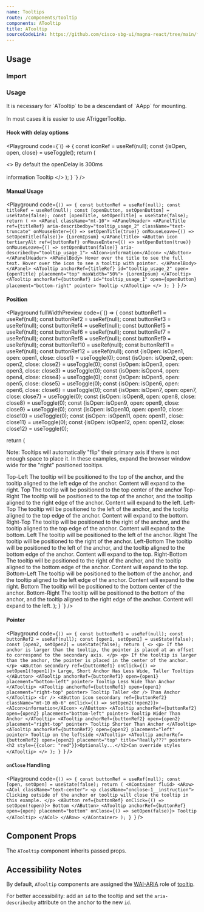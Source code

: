 ```yaml
---
name: Tooltips
route: /components/tooltip
components: ATooltip
title: ATooltip
sourceCodeLink: https://github.com/cisco-sbg-ui/magna-react/tree/main/framework/components/ATooltip
---
```


## Usage

### Import

<ComponentImport components="ATooltip" />

### Usage

<AAlert dismissable={false}>
  It is necessary for `ATooltip` to be a descendant of `AApp` for mounting.
</AAlert>

<br />
<br />

<AAlert dismissable={false} level="danger">
  In most cases it is easier to use ATriggerTooltip.
</AAlert>

#### Hook with delay options

<Playground
  code={`() => {
  const iconRef = useRef(null);
  const {isOpen, open, close} = useToggle();
return (

<>
  By default the openDelay is 300ms
  <br />
  <br />
  <AIcon ref={iconRef} onMouseEnter={open} onMouseLeave={close}>
    information
  </AIcon>
  <ATooltip
    anchorRef={iconRef}
    id="tooltip_usage_1"
    open={isOpen}
    placement="bottom-right"
    pointer>
    Tooltip
  </ATooltip>
</>
); } `} />

#### Manual Usage

<Playground
  code={`() => {
  const buttonRef = useRef(null);
  const titleRef = useRef(null);
  const [openButton, setOpenButton] = useState(false);
  const [openTitle, setOpenTitle] = useState(false);
  return (
    <>
      <APanel className="mt-10">
        <APanelHeader>
          <APanelTitle
            ref={titleRef}
            aria-describedby="tooltip_usage_2"
            className="text-truncate"
            onMouseEnter={() => setOpenTitle(true)}
            onMouseLeave={() => setOpenTitle(false)}>
            {LoremIpsum}
          </APanelTitle>
          <AButton
            icon
            tertiaryAlt
            ref={buttonRef}
            onMouseEnter={() => setOpenButton(true)}
            onMouseLeave={() => setOpenButton(false)}
            aria-describedby="tooltip_usage_1">
            <AIcon>information</AIcon>
          </AButton>
        </APanelHeader>
        <APanelBody>
          Hover over the title to see the full text. Hover over the icon to
          see a tooltip with pointer.
        </APanelBody>
      </APanel>
      <ATooltip
        anchorRef={titleRef}
        id="tooltip_usage_2"
        open={openTitle}
        placement="top"
        maxWidth="50%">
        {LoremIpsum}
      </ATooltip>
      <ATooltip
        anchorRef={buttonRef}
        id="tooltip_usage_1"
        open={openButton}
        placement="bottom-right"
        pointer>
        Tooltip
      </ATooltip>
    </>
  );
}
`}
/>

#### Position

<Playground
  fullWidthPreview
  code={`() => {
  const buttonRef1 = useRef(null);
  const buttonRef2 = useRef(null);
  const buttonRef3 = useRef(null);
  const buttonRef4 = useRef(null);
  const buttonRef5 = useRef(null);
  const buttonRef6 = useRef(null);
  const buttonRef7 = useRef(null);
  const buttonRef8 = useRef(null);
  const buttonRef9 = useRef(null);
  const buttonRef10 = useRef(null);
  const buttonRef11 = useRef(null);
  const buttonRef12 = useRef(null);
  const {isOpen: isOpen1, open: open1, close: close1} = useToggle(0);
  const {isOpen: isOpen2, open: open2, close: close2} = useToggle(0);
  const {isOpen: isOpen3, open: open3, close: close3} = useToggle(0);
  const {isOpen: isOpen4, open: open4, close: close4} = useToggle(0);
  const {isOpen: isOpen5, open: open5, close: close5} = useToggle(0);
  const {isOpen: isOpen6, open: open6, close: close6} = useToggle(0);
  const {isOpen: isOpen7, open: open7, close: close7} = useToggle(0);
  const {isOpen: isOpen8, open: open8, close: close8} = useToggle(0);
  const {isOpen: isOpen9, open: open9, close: close9} = useToggle(0);
  const {isOpen: isOpen10, open: open10, close: close10} = useToggle(0);
  const {isOpen: isOpen11, open: open11, close: close11} = useToggle(0);
  const {isOpen: isOpen12, open: open12, close: close12} = useToggle(0);

return (

<AContainer className="pa-6">
  <p>
    Note: Tooltips will automatically "flip" their primary axis if there is not
    enough space to place it. In these examples, expand the browser window wide
    for the "right" positioned tooltips.
  </p>
  <ARow>
    <ACol cols="2" />
    <ACol className="text-right">
      <AButton ref={buttonRef12} onMouseEnter={open12} onMouseLeave={close12}>
        Top-Left
      </AButton>
      <ATooltip anchorRef={buttonRef12} open={isOpen12} placement="top-left">
        The tooltip will be positioned to the top of the anchor, and the tooltip
        aligned to the left edge of the anchor. Content will expand to the
        right.
      </ATooltip>
    </ACol>
    <ACol className="text-center">
      <AButton ref={buttonRef1} onMouseEnter={open1} onMouseLeave={close1}>
        Top
      </AButton>
      <ATooltip anchorRef={buttonRef1} open={isOpen1} placement="top">
        The tooltip will be positioned to the top center of the anchor
      </ATooltip>
    </ACol>
    <ACol>
      <AButton ref={buttonRef2} onMouseEnter={open2} onMouseLeave={close2}>
        Top-Right
      </AButton>
      <ATooltip anchorRef={buttonRef2} open={isOpen2} placement="top-right">
        The tooltip will be positioned to the top of the anchor, and the tooltip
        aligned to the right edge of the anchor. Content will expand to the
        left.
      </ATooltip>
    </ACol>
    <ACol cols="2" />
  </ARow>
  <ARow>
    <ACol className="text-right">
      <AButton ref={buttonRef11} onMouseEnter={open11} onMouseLeave={close11}>
        Left-Top
      </AButton>
      <ATooltip anchorRef={buttonRef11} open={isOpen11} placement="left-top">
        The tooltip will be positioned to the left of the anchor, and the
        tooltip aligned to the top edge of the anchor. Content will expand to
        the bottom.
      </ATooltip>
    </ACol>
    <ACol cols="6" />
    <ACol>
      <AButton ref={buttonRef3} onMouseEnter={open3} onMouseLeave={close3}>
        Right-Top
      </AButton>
      <ATooltip anchorRef={buttonRef3} open={isOpen3} placement="right-top">
        The tooltip will be positioned to the right of the anchor, and the
        tooltip aligned to the top edge of the anchor. Content will expand to
        the bottom.
      </ATooltip>
    </ACol>
  </ARow>
  <ARow>
    <ACol className="text-right">
      <AButton ref={buttonRef10} onMouseEnter={open10} onMouseLeave={close10}>
        Left
      </AButton>
      <ATooltip anchorRef={buttonRef10} open={isOpen10} placement="left">
        The tooltip will be positioned to the left of the anchor.
      </ATooltip>
    </ACol>
    <ACol cols="6" />
    <ACol>
      <AButton ref={buttonRef4} onMouseEnter={open4} onMouseLeave={close4}>
        Right
      </AButton>
      <ATooltip anchorRef={buttonRef4} open={isOpen4} placement="right">
        The tooltip will be positioned to the right of the anchor.
      </ATooltip>
    </ACol>
  </ARow>
  <ARow>
    <ACol className="text-right">
      <AButton ref={buttonRef9} onMouseEnter={open9} onMouseLeave={close9}>
        Left-Bottom
      </AButton>
      <ATooltip anchorRef={buttonRef9} open={isOpen9} placement="left-bottom">
        The tooltip will be positioned to the left of the anchor, and the
        tooltip aligned to the bottom edge of the anchor. Content will expand to
        the top.
      </ATooltip>
    </ACol>
    <ACol cols="6" />
    <ACol>
      <AButton ref={buttonRef5} onMouseEnter={open5} onMouseLeave={close5}>
        Right-Bottom
      </AButton>
      <ATooltip anchorRef={buttonRef5} open={isOpen5} placement="right-bottom">
        The tooltip will be positioned to the right of the anchor, and the
        tooltip aligned to the bottom edge of the anchor. Content will expand to
        the top.
      </ATooltip>
    </ACol>
  </ARow>
  <ARow>
    <ACol cols="2" />
    <ACol className="text-right">
      <AButton ref={buttonRef8} onMouseEnter={open8} onMouseLeave={close8}>
        Bottom-Left
      </AButton>
      <ATooltip anchorRef={buttonRef8} open={isOpen8} placement="bottom-left">
        The tooltip will be positioned to the bottom of the anchor, and the
        tooltip aligned to the left edge of the anchor. Content will expand to
        the right.
      </ATooltip>
    </ACol>
    <ACol className="text-center">
      <AButton ref={buttonRef7} onMouseEnter={open7} onMouseLeave={close7}>
        Bottom
      </AButton>
      <ATooltip anchorRef={buttonRef7} open={isOpen7} placement="bottom">
        The tooltip will be positioned to the bottom center of the anchor.
      </ATooltip>
    </ACol>
    <ACol>
      <AButton ref={buttonRef6} onMouseEnter={open6} onMouseLeave={close6}>
        Bottom-Right
      </AButton>
      <ATooltip anchorRef={buttonRef6} open={isOpen6} placement="bottom-right">
        The tooltip will be positioned to the bottom of the anchor, and the
        tooltip aligned to the right edge of the anchor. Content will expand to
        the left.
      </ATooltip>
    </ACol>
    <ACol cols="2" />
  </ARow>
</AContainer>
); } `} />

#### Pointer

<Playground
  code={`() => {
  const buttonRef1 = useRef(null);
  const buttonRef2 = useRef(null);
  const [open1, setOpen1] = useState(false);
  const [open2, setOpen2] = useState(false);
  return (
    <>
      <p>
        If the anchor is larger than the tooltip, the pointer is placed at an offset
        to correspond to the secondary axis.
      </p>
      <p>
        If the tooltip is larger than the anchor, the pointer is placed in the
        center of the anchor.
      </p>
      <AButton secondary ref={buttonRef1} onClick={() => setOpen1(!open1)}>
        Large, Short Anchor Has Less Wide, Taller Tooltips
      </AButton>
      <ATooltip
        anchorRef={buttonRef1}
        open={open1}
        placement="bottom-left"
        pointer>
        Tooltip Less Wide Than Anchor
      </ATooltip>
      <ATooltip
        anchorRef={buttonRef1}
        open={open1}
        placement="right-top"
        pointer>
        Tooltip Taller
        <br />
        Than Anchor
      </ATooltip>
      <br />
      <AButton
        icon
        secondary
        ref={buttonRef2}
        className="mt-10 mb-6"
        onClick={() => setOpen2(!open2)}>
        <AIcon>information</AIcon>
      </AButton>
      <ATooltip
        anchorRef={buttonRef2}
        open={open2}
        placement="bottom-left"
        pointer>
        Tooltip Wider Than Anchor
      </ATooltip>
      <ATooltip
        anchorRef={buttonRef2}
        open={open2}
        placement="right-top"
        pointer>
        Tooltip Shorter Than Anchor
      </ATooltip>
      <ATooltip
        anchorRef={buttonRef2}
        open={open2}
        placement="left"
        pointer>
        Tooltip on the leftside
      </ATooltip>
      <ATooltip
        anchorRef={buttonRef2}
        open={open2}
        placement="top"
        title="Really???"
        pointer>
        <h2 style={{color: "red"}}>Optionally...</h2>Can override styles
      </ATooltip>
    </>
  );
}
`}
/>

#### `onClose` Handling

<Playground
  code={`() => {
  const buttonRef = useRef(null);
  const [open, setOpen] = useState(false);
  return (
    <AContainer fluid>
      <ARow>
        <ACol className="text-center">
          <p className="onclose-1__instruction">
            Clicking outside of the anchor or tooltip will close the tooltip
            in this example.
          </p>
          <AButton ref={buttonRef} onClick={() => setOpen(!open)}>
            Bottom
          </AButton>
          <ATooltip
            anchorRef={buttonRef}
            open={open}
            placement="bottom"
            onClose={() => setOpen(false)}>
            Tooltip
          </ATooltip>
        </ACol>
      </ARow>
    </AContainer>
  );
}
`}
/>

## Component Props

The `ATooltip` component inherits passed props.

<Props of="ATooltip" />

## Accessibility Notes

By default, `ATooltip` components are assigned the [WAI-ARIA](https://www.w3.org/WAI/standards-guidelines/aria/) role of [tooltip](https://www.w3.org/TR/wai-aria/#tooltip).

For better accessibility: add an `id` to the tooltip and set the `aria-describedby` attribute on the anchor to the new `id`.
